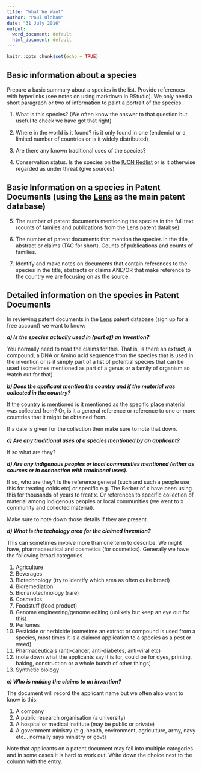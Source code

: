 ```yaml
---
title: "What We Want"
author: "Paul Oldham"
date: "31 July 2016"
output:
  word_document: default
  html_document: default
---
```


```r
knitr::opts_chunk$set(echo = TRUE)
```

## Basic information about a species

Prepare a basic summary about a species in the list. Provide references with hyperlinks (see notes on using markdown in RStudio). We only need a short paragraph or two of information to paint a portrait of the species. 

1. What is this species? (We often know the answer to that question but useful to check we have got that right)

2. Where in the world is it found? (is it only found in one (endemic) or a limited number of countries or is it widely distributed)

3. Are there any known traditional uses of the species?

4. Conservation status. Is the species on the [IUCN Redlist](http://www.iucnredlist.org) or is it otherwise regarded as under threat (give sources)

## Basic Information on a species in Patent Documents (using the [Lens](https://www.lens.org/lens/) as the main patent database)

5. The number of patent documents mentioning the species in the full text (counts of familes and publications from the Lens patent databse)

6. The number of patent documents that mention the species in the title, abstract or claims (TAC for short). Counts of publications and counts of families. 

7. Identify and make notes on documents that contain references to the species in the title, abstracts or claims AND/OR that make reference to the country we are focusing on as the source. 

## Detailed information on the species in Patent Documents

In reviewing patent documents in the [Lens](https://www.lens.org/lens/) patent database (sign up for a free account) we want to know: 

***a) Is the species actually used in (part of) an invention?*** 

You normally need to read the claims for this. That is, is there an extract, a compound, a DNA or Amino acid sequence from the species that is used in the invention or is it simply part of a list of potential species that can be used (sometimes mentioned as part of a genus or a family of organism so watch out for that)

***b) Does the applicant mention the country and if the material was collected in the country?*** 

If the country is mentioned is it mentioned as the specific place material was collected from? Or, is it a general reference or reference to one or more countries that it might be obtained from. 

If a date is given for the collection then make sure to note that down. 

***c) Are any traditional uses of a species mentioned by an applicant?***

If so what are they?

***d) Are any indigenous peoples or local communities mentioned (either as sources or in connection with traditional uses).*** 

If so, who are they? Is the reference general (such and such a people use this for treating colds etc) or specific e.g. The Berber of x have been using this for thousands of years to treat x. Or references to specific collection of material among indigenous peoples or local communities (we went to x community and collected material).

Make sure to note down those details if they are present.

***d) What is the techology area for the claimed invention?*** 

This can sometimes involve more than one term to describe. We might have, pharmacaeutical and cosmetics (for cosmetics).  Generally we have the following broad categories 

1. Agriculture
2. Beverages
3. Biotechnology (try to identify which area as often quite broad)
4. Bioremediation
5. Bionanotechnology (rare)
6. Cosmetics
7. Foodstuff (food product)
8. Genome engineering/genome editing (unlikely but keep an eye out for this)
9. Perfumes
10. Pesticide or herbicide (sometime an extract or compound is used from a species, most times it is a claimed application to a species as a pest or weed)
11. Pharmaceuticals (anti-cancer, anti-diabetes, anti-viral etc)
12. (note down what the applicants say it is for, could be for dyes, printing, baking, construction or a whole bunch of other things)
13. Synthetic biology

***e) Who is making the claims to an invention?***

The document will record the applicant name but we often also want to know is this:

1. A company
2. A public research organisation (a university)
3. A hospital or medical institute (may be public or private)
4. A government ministry (e.g. health, environment, agriculture, army, navy etc... normally says ministry or govt)

Note that applicants on a patent document may fall into multiple categories and in some cases it is hard to work out. Write down the choice next to the column with the entry. 
